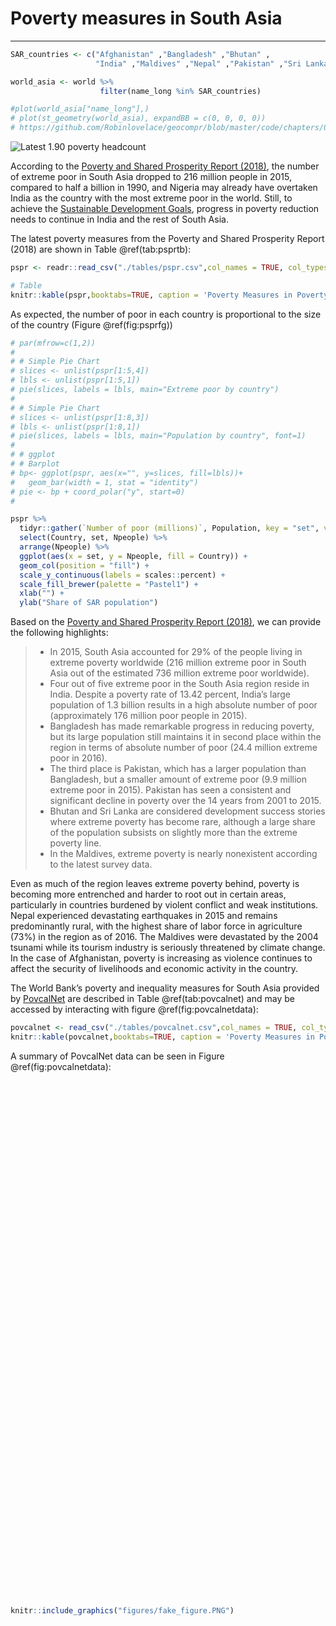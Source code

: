 # Poverty measures in South Asia
***

```{r, echo=FALSE, warning=FALSE, error=FALSE, tidy=TRUE, cache=FALSE}
SAR_countries <- c("Afghanistan" ,"Bangladesh" ,"Bhutan" ,
                   "India" ,"Maldives" ,"Nepal" ,"Pakistan" ,"Sri Lanka")

world_asia <- world %>% 
                    filter(name_long %in% SAR_countries)

#plot(world_asia["name_long"],)
# plot(st_geometry(world_asia), expandBB = c(0, 0, 0, 0))
# https://github.com/Robinlovelace/geocompr/blob/master/code/chapters/02-spatial-data.R
```

![](figures/nice_map.png "Latest 1.90 poverty headcount")

According to the [Poverty and Shared Prosperity Report (2018)](http://www.worldbank.org/en/publication/poverty-and-shared-prosperity), the number of extreme poor in South Asia dropped to 216 million people in 2015, compared to half a billion in 1990, and Nigeria may already have overtaken India as the country with the most extreme poor in the world. Still, to achieve the [Sustainable Development Goals](https://www.un.org/sustainabledevelopment/poverty/), progress in poverty reduction needs to continue in India and the rest of South Asia. 

The latest poverty measures from the Poverty and Shared Prosperity Report (2018) are shown in Table \@ref(tab:psprtb):

```{r psprtb, echo=FALSE, warning=FALSE, eval=TRUE, error=FALSE, results='markup', tidy=TRUE, cache=FALSE}

pspr <- readr::read_csv("./tables/pspr.csv",col_names = TRUE, col_types = cols())

# Table
knitr::kable(pspr,booktabs=TRUE, caption = 'Poverty Measures in Poverty and Shared Prosperity Report (2018)')
```

As expected, the number of poor in each country is proportional to the size of the country (Figure \@ref(fig:psprfg))

```{r psprfg, echo=FALSE, fig.cap = "share of poor population in SAR allocated by country", fig.align = 'left'}
# par(mfrow=c(1,2))
# 
# # Simple Pie Chart
# slices <- unlist(pspr[1:5,4])
# lbls <- unlist(pspr[1:5,1])
# pie(slices, labels = lbls, main="Extreme poor by country")
# 
# # Simple Pie Chart
# slices <- unlist(pspr[1:8,3])
# lbls <- unlist(pspr[1:8,1])
# pie(slices, labels = lbls, main="Population by country", font=1)
# 
# # ggplot
# # Barplot
# bp<- ggplot(pspr, aes(x="", y=slices, fill=lbls))+
#   geom_bar(width = 1, stat = "identity")
# pie <- bp + coord_polar("y", start=0)
# 

pspr %>% 
  tidyr::gather(`Number of poor (millions)`, Population, key = "set", value = "Npeople") %>% 
  select(Country, set, Npeople) %>% 
  arrange(Npeople) %>% 
  ggplot(aes(x = set, y = Npeople, fill = Country)) +
  geom_col(position = "fill") +
  scale_y_continuous(labels = scales::percent) +
  scale_fill_brewer(palette = "Pastel1") +
  xlab("") +
  ylab("Share of SAR population")

```

Based on the [Poverty and Shared Prosperity Report (2018)](http://www.worldbank.org/en/publication/poverty-and-shared-prosperity), we can provide the following highlights:

> - In 2015, South Asia accounted for 29% of the people living in extreme poverty worldwide (216 million extreme poor in South Asia out of the estimated 736 million extreme poor worldwide). 
> - Four out of five extreme poor in the South Asia region reside in India. Despite a poverty rate of 13.42 percent, India’s large population of 1.3 billion results in a high absolute number of poor (approximately 176 million poor people in 2015). 
- Bangladesh has made remarkable progress in reducing poverty, but its large population still maintains it in second place within the region in terms of absolute number of poor (24.4 million extreme poor in 2016). 
- The third place is Pakistan, which has a larger population than Bangladesh, but a smaller amount of extreme poor (9.9 million extreme poor in 2015). Pakistan has seen a consistent and significant decline in poverty over the 14 years from 2001 to 2015. 
- Bhutan and Sri Lanka are considered development success stories where extreme poverty has become rare, although a large share of the population subsists on slightly more than the extreme poverty line. 
- In the Maldives, extreme poverty is nearly nonexistent according to the latest survey data.  
>

Even as much of the region leaves extreme poverty behind, poverty is becoming more entrenched and harder to root out in certain areas, particularly in countries burdened by violent conflict and weak institutions. Nepal experienced devastating earthquakes in 2015 and remains predominantly rural, with the highest share of labor force in agriculture (73%) in the region as of 2016. The Maldives were devastated by the 2004 tsunami while its tourism industry is seriously threatened by climate change. In the case of Afghanistan, poverty is increasing as violence continues to affect the security of livelihoods and economic activity in the country. 

The World Bank’s poverty and inequality measures for South Asia provided by [PovcalNet](http://iresearch.worldbank.org/PovcalNet/home.aspx) are described in Table \@ref(tab:povcalnet) and may be accessed by interacting with figure \@ref(fig:povcalnetdata):

```{r povcalnet, echo=FALSE, warning=FALSE, eval=TRUE, error=FALSE, results='markup', tidy=TRUE, cache=FALSE}
povcalnet <- read_csv("./tables/povcalnet.csv",col_names = TRUE, col_types = cols())
knitr::kable(povcalnet,booktabs=TRUE, caption = 'Poverty Measures in PovcalNet')
```

A summary of PovcalNet data can be seen in Figure \@ref(fig:povcalnetdata):

<script type='text/javascript' src='https://tab.worldbank.org/javascripts/api/viz_v1.js'></script><div class='tableauPlaceholder' style='width: 700px; height: 827px;'><object class='tableauViz' width='700' height='827' style='display:none;'><param name='host_url' value='https%3A%2F%2Ftab.worldbank.org%2F' /> <param name='embed_code_version' value='3' /> <param name='site_root' value='&#47;t&#47;WBG' /><param name='name' value='SAR_MNA_Poverty&#47;PovcalNet' /><param name='tabs' value='no' /><param name='toolbar' value='yes' /><param name='showAppBanner' value='false' /><param name='filter' value='iframeSizedToWindow=true' /></object></div>

```{r  povcalnetdata,  echo=FALSE, fig.cap = "PovcalNet socioeconomic data at country level", out.height='10%', fig.align = 'left'}
knitr::include_graphics("figures/fake_figure.PNG")
```


